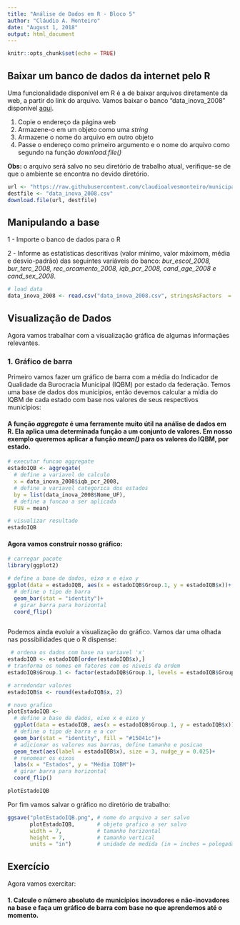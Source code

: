 ```yaml
---
title: "Análise de Dados em R - Bloco 5"
author: "Cláudio A. Monteiro"
date: "August 1, 2018"
output: html_document
---
```


```r
knitr::opts_chunk$set(echo = TRUE)
```

## Baixar um banco de dados da internet pelo R
Uma funcionalidade disponível em R é a de baixar arquivos diretamente da web, a partir do link do arquivo. Vamos baixar o banco "data_inova_2008" disponível [aqui](https://raw.githubusercontent.com/claudioalvesmonteiro/municipality-inovation/master/Analysis%20Data/data_inova_2008.csv).

1. Copie o endereço da página web
2. Armazene-o em um objeto como uma *string* 
3. Armazene o nome do arquivo em outro objeto
4. Passe o endereço como primeiro argumento e o nome do arquivo como segundo na função *download.file()*

**Obs:** o arquivo será salvo no seu diretório de trabalho atual, verifique-se de que o ambiente se encontra no devido diretório. 

```r
url <- "https://raw.githubusercontent.com/claudioalvesmonteiro/municipality-inovation/master/Analysis%20Data/data_inova_2008.csv"
destfile <- "data_inova_2008.csv"
download.file(url, destfile)
```

## Manipulando a base

1 - Importe o banco de dados para o R

2 - Informe as estatísticas descritivas (valor mínimo, valor máximom, média e desvio-padrão) das seguintes variáveis do banco: *bur_escol_2008, bur_terc_2008, rec_orcamento_2008, iqb_pcr_2008, cand_age_2008 e cand_sex_2008*.

```r
# load data
data_inova_2008 <- read.csv("data_inova_2008.csv", stringsAsFactors  = F) 
```

## Visualização de Dados

Agora vamos trabalhar com a visualização gráfica de algumas informaçães relevantes.

### 1. Gráfico de barra
Primeiro vamos fazer um gráfico de barra com a média do Indicador de Qualidade da Burocracia Municipal (IQBM) por estado da federação. Temos uma base de dados dos municípios, então devemos calcular a mídia do IQBM de cada estado com base nos valores de seus respectivos municípios:

#### A função *aggregate* é uma ferramente muito útil na análise de dados em R. Ela aplica uma determinada função a um conjunto de valores. Em nosso exemplo queremos aplicar a função *mean()* para os valores do IQBM, por estado.

```r
# executar funcao aggregate
estadoIQB <- aggregate(
  # define a variavel de calculo
  x = data_inova_2008$iqb_pcr_2008,     
  # define a variavel categorica dos estados
  by = list(data_inova_2008$Nome_UF),   
  # define a funcao a ser aplicada
  FUN = mean)                          

# visualizar resultado
estadoIQB
```

#### Agora vamos construir nosso gráfico:

```r
# carregar pacote
library(ggplot2)

# define a base de dados, eixo x e eixo y
ggplot(data = estadoIQB, aes(x = estadoIQB$Group.1, y = estadoIQB$x))+ 
  # define o tipo de barra
  geom_bar(stat = "identity")+ 
  # girar barra para horizontal
  coord_flip() 
  
```

Podemos ainda evoluir a visualização do gráfico. Vamos dar uma olhada nas possibilidades que o R dispense:

```r
 # ordena os dados com base na variavel 'x'
estadoIQB <- estadoIQB[order(estadoIQB$x),]
# tranforma os nomes em fatores com os niveis da ordem
estadoIQB$Group.1 <- factor(estadoIQB$Group.1, levels = estadoIQB$Group.1) 

# arredondar valores
estadoIQB$x <- round(estadoIQB$x, 2)

# novo grafico
plotEstadoIQB <- 
  # define a base de dados, eixo x e eixo y
  ggplot(data = estadoIQB, aes(x = estadoIQB$Group.1, y = estadoIQB$x))+ 
  # define o tipo de barra e a cor
  geom_bar(stat = "identity", fill = "#15041c")+ 
  # adicionar os valores nas barras, define tamanho e posicao
  geom_text(aes(label = estadoIQB$x), size = 3, nudge_y = 0.025)+ 
  # renomear os eixos
  labs(x = "Estados", y = "Média IQBM")+ 
  # girar barra para horizontal
  coord_flip() 

plotEstadoIQB
```

Por fim vamos salvar o gráfico no diretório de trabalho:
```r
ggsave("plotEstadoIQB.png", # nome do arquivo a ser salvo
       plotEstadoIQB,       # objeto grafico a ser salvo
       width = 7,           # tamanho horizontal
       height = 7,          # tamanho vertical
       units = "in")        # unidade de medida (in = inches = polegadas)
```
## Exercício

Agora vamos exercitar:

#### 1. Calcule o número absoluto de municípios inovadores e não-inovadores na base e faça um gráfico de barra com base no que aprendemos até o momento.
